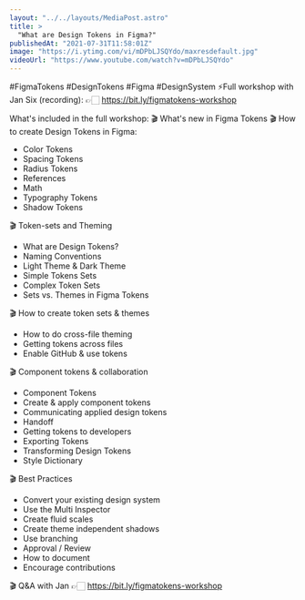 ```yaml
---
layout: "../../layouts/MediaPost.astro"
title: >
  "What are Design Tokens in Figma?"
publishedAt: "2021-07-31T11:58:01Z"
image: "https://i.ytimg.com/vi/mDPbLJSQYdo/maxresdefault.jpg"
videoUrl: "https://www.youtube.com/watch?v=mDPbLJSQYdo"
---
```


#FigmaTokens #DesignTokens #Figma #DesignSystem
⚡️Full workshop with Jan Six (recording):
👉🏻 https://bit.ly/figmatokens-workshop

What's included in the full workshop:
🎬 What's new in Figma Tokens
🎬 How to create Design Tokens in Figma:

- Color Tokens
- Spacing Tokens
- Radius Tokens
- References
- Math
- Typography Tokens
- Shadow Tokens

🎬 Token-sets and Theming

- What are Design Tokens?
- Naming Conventions
- Light Theme & Dark Theme
- Simple Tokens Sets
- Complex Token Sets
- Sets vs. Themes in Figma Tokens

🎬 How to create token sets & themes

- How to do cross-file theming
- Getting tokens across files
- Enable GitHub & use tokens

🎬 Component tokens & collaboration

- Component Tokens
- Create & apply component tokens
- Communicating applied design tokens
- Handoff
- Getting tokens to developers
- Exporting Tokens
- Transforming Design Tokens
- Style Dictionary

🎬 Best Practices

- Convert your existing design system
- Use the Multi Inspector
- Create fluid scales
- Create theme independent shadows
- Use branching
- Approval / Review
- How to document
- Encourage contributions

🎬 Q&A with Jan
👉🏻 https://bit.ly/figmatokens-workshop
